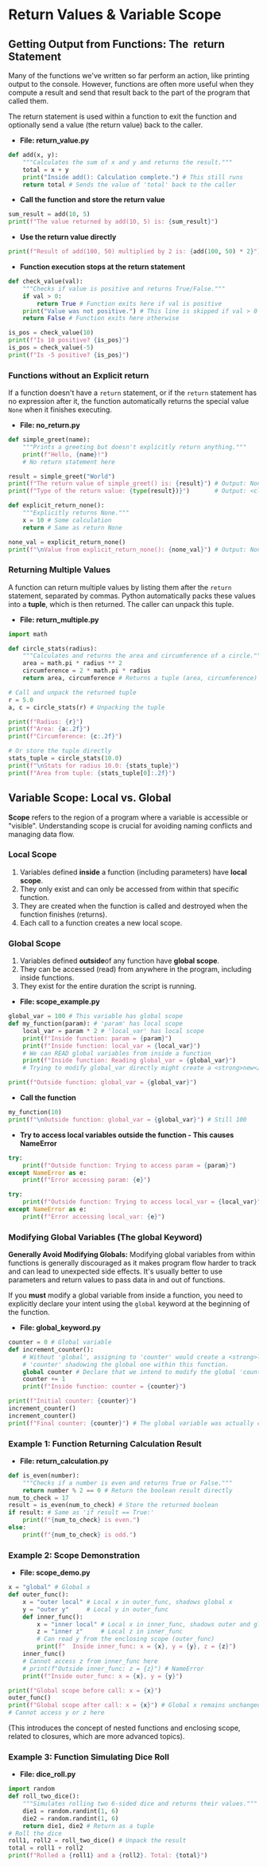 
# Return Values & Variable Scope

## Getting Output from Functions: The **&nbsp;return&nbsp;** Statement
<section id="getting-output-from-functions-the-return-statement"></section>

Many of the functions we've written so far perform an action, like printing output to the console. However, functions are often more useful when they compute a result and send that result back to the part of the program that called them.

The return statement is used within a function to exit the function and optionally send a value (the return value) back to the caller.


* **File: return_value.py**
```python
def add(x, y):
    """Calculates the sum of x and y and returns the result."""
    total = x + y
    print("Inside add(): Calculation complete.") # This still runs
    return total # Sends the value of 'total' back to the caller
```
* **Call the function and store the return value**
```python
sum_result = add(10, 5)
print(f"The value returned by add(10, 5) is: {sum_result}")
```
* **Use the return value directly**
```python
print(f"Result of add(100, 50) multiplied by 2 is: {add(100, 50) * 2}")
```
* **Function execution stops at the return statement**
```python
def check_value(val):
    """Checks if value is positive and returns True/False."""
    if val > 0:
        return True # Function exits here if val is positive
    print("Value was not positive.") # This line is skipped if val > 0
    return False # Function exits here otherwise

is_pos = check_value(10)
print(f"Is 10 positive? {is_pos}")
is_pos = check_value(-5)
print(f"Is -5 positive? {is_pos}")
```

### Functions without an Explicit **return**

If a function doesn't have a `return` statement, or if the `return` statement has no expression after it, the function automatically returns the special value `None` when it finishes executing.


* **File: no_return.py**
```python
def simple_greet(name):
    """Prints a greeting but doesn't explicitly return anything."""
    print(f"Hello, {name}!")
    # No return statement here

result = simple_greet("World")
print(f"The return value of simple_greet() is: {result}") # Output: None
print(f"Type of the return value: {type(result})}")       # Output: <class 'NoneType'>

def explicit_return_none():
    """Explicitly returns None."""
    x = 10 # Some calculation
    return # Same as return None

none_val = explicit_return_none()
print(f"\nValue from explicit_return_none(): {none_val}") # Output: None
```

### Returning Multiple Values
<section id="returning-multiple-values"></section>

A function can return multiple values by listing them after the `return` statement, separated by commas. Python automatically packs these values into a **tuple**, which is then returned. The caller can unpack this tuple.


* **File: return_multiple.py**
```python
import math

def circle_stats(radius):
    """Calculates and returns the area and circumference of a circle."""
    area = math.pi * radius ** 2
    circumference = 2 * math.pi * radius
    return area, circumference # Returns a tuple (area, circumference)

# Call and unpack the returned tuple
r = 5.0
a, c = circle_stats(r) # Unpacking the tuple

print(f"Radius: {r}")
print(f"Area: {a:.2f}")
print(f"Circumference: {c:.2f}")

# Or store the tuple directly
stats_tuple = circle_stats(10.0)
print(f"\nStats for radius 10.0: {stats_tuple}")
print(f"Area from tuple: {stats_tuple[0]:.2f}")
```

## Variable Scope: Local vs. Global
<section id="variable-scope-local-vs-global"></section>

**Scope** refers to the region of a program where a variable is accessible or "visible". Understanding scope is crucial for avoiding naming conflicts and managing data flow.

### Local Scope

1. Variables defined **inside** a function (including parameters) have **local scope**.
2. They only exist and can only be accessed from within that specific function.
3. They are created when the function is called and destroyed when the function finishes (returns).
4. Each call to a function creates a new local scope.

### Global Scope

1. Variables defined **outside**of any function have **global scope**.
2. They can be accessed (read) from anywhere in the program, including inside functions.
3. They exist for the entire duration the script is running.


* **File: scope_example.py**
```python
global_var = 100 # This variable has global scope
def my_function(param): # 'param' has local scope
    local_var = param * 2 # 'local_var' has local scope
    print(f"Inside function: param = {param}")
    print(f"Inside function: local_var = {local_var}")
    # We can READ global variables from inside a function
    print(f"Inside function: Reading global_var = {global_var}")
    # Trying to modify global_var directly might create a <strong>new</strong> local variable (see below)

print(f"Outside function: global_var = {global_var}")
```
* **Call the function**
```python
my_function(10)
print(f"\nOutside function: global_var = {global_var}") # Still 100
```
* **Try to access local variables outside the function - This causes NameError**
```python
try:
    print(f"Outside function: Trying to access param = {param}")
except NameError as e:
    print(f"Error accessing param: {e}")

try:
    print(f"Outside function: Trying to access local_var = {local_var}")
except NameError as e:
    print(f"Error accessing local_var: {e}")
```

### Modifying Global Variables (The **global** Keyword)
<section id="modifying-global-variables-the-global-keyword"></section>

**Generally Avoid Modifying Globals:** Modifying global variables from within functions is generally discouraged as it makes program flow harder to track and can lead to unexpected side effects. It's usually better to use parameters and return values to pass data in and out of functions.

If you **must** modify a global variable from inside a function, you need to explicitly declare your intent using the `global` keyword at the beginning of the function.


* **File: global_keyword.py**
```python
counter = 0 # Global variable
def increment_counter():
    # Without 'global', assigning to 'counter' would create a <strong>local</strong>variable
    # 'counter' shadowing the global one within this function.
    global counter # Declare that we intend to modify the global 'counter'
    counter += 1
    print(f"Inside function: counter = {counter}")

print(f"Initial counter: {counter}")
increment_counter()
increment_counter()
print(f"Final counter: {counter}") # The global variable was actually changed
```

### Example 1: Function Returning Calculation Result
<section id="example-1-function-returning-calculation-result"></section>


* **File: return_calculation.py**
```python
def is_even(number):
    """Checks if a number is even and returns True or False."""
    return number % 2 == 0 # Return the boolean result directly
num_to_check = 17
result = is_even(num_to_check) # Store the returned boolean
if result: # Same as 'if result == True:'
    print(f"{num_to_check} is even.")
else:
    print(f"{num_to_check} is odd.")
```

### Example 2: Scope Demonstration
<section id="example-2-scope-demonstration"></section>


* **File: scope_demo.py**
```python
x = "global" # Global x
def outer_func():
    x = "outer local" # Local x in outer_func, shadows global x
    y = "outer y"     # Local y in outer_func
    def inner_func():
        x = "inner local" # Local x in inner_func, shadows outer and global x
        z = "inner z"     # Local z in inner_func
        # Can read y from the enclosing scope (outer_func)
        print(f"  Inside inner_func: x = {x}, y = {y}, z = {z}")
    inner_func()
    # Cannot access z from inner_func here
    # print(f"Outside inner_func: z = {z}") # NameError
    print(f"Inside outer_func: x = {x}, y = {y}")

print(f"Global scope before call: x = {x}")
outer_func()
print(f"Global scope after call: x = {x}") # Global x remains unchanged
# Cannot access y or z here
```

(This introduces the concept of nested functions and enclosing scope, related to closures, which are more advanced topics).

### Example 3: Function Simulating Dice Roll
<section id="example-3-function-simulating-dice-roll"></section>


* **File: dice_roll.py**
```python
import random
def roll_two_dice():
    """Simulates rolling two 6-sided dice and returns their values."""
    die1 = random.randint(1, 6)
    die2 = random.randint(1, 6)
    return die1, die2 # Return as a tuple
# Roll the dice
roll1, roll2 = roll_two_dice() # Unpack the result
total = roll1 + roll2
print(f"Rolled a {roll1} and a {roll2}. Total: {total}")
```



<Quiz questions={pythonQuiz} />